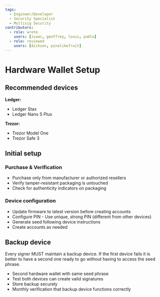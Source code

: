 ```yaml
---
tags:
  - Engineer/Developer
  - Security Specialist
  - Multisig Security
contributors:
  - role: wrote
    users: [isaac, geoffrey, louis, pablo]
  - role: reviewed
    users: [dickson, pinalikefruit]
---
```



<TagProvider>
<TagFilter />

# Hardware Wallet Setup

<TagList tags={frontmatter.tags} />
<AttributionList contributors={frontmatter.contributors} />

## Recommended devices

**Ledger:**
- Ledger Stax
- Ledger Nano S Plus

**Trezor:**
- Trezor Model One
- Trezor Safe 3

## Initial setup

### Purchase & Verification
- Purchase only from manufacturer or authorized resellers
- Verify tamper-resistant packaging is untouched
- Check for authenticity indicators on packaging

### Device configuration
- Update firmware to latest version before creating accounts
- Configure PIN - Use unique, strong PIN (different from other devices)
- Generate seed following device instructions
- Create accounts as needed

## Backup device

Every signer MUST maintain a backup device. If the first device fails it is better to have a second one ready to go without having to access the seed phrase.
- Second hardware wallet with same seed phrase
- Test both devices can create valid signatures
- Store backup securely
- Monthly verification that backup device functions correctly

</TagProvider>
<ContributeFooter />